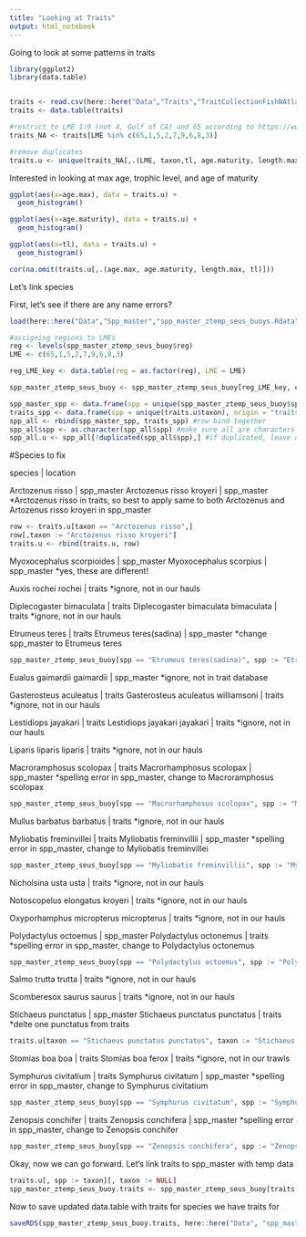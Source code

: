 ```yaml
---
title: "Looking at Traits"
output: html_notebook
---
```


Going to look at some patterns in traits
```r
library(ggplot2)
library(data.table)


traits <- read.csv(here::here("Data","Traits","TraitCollectionFishNAtlanticNEPacificContShelf.csv"))
traits <- data.table(traits)

#restrict to LME 1:9 (not 4, Gulf of CA) and 65 according to https://www.st.nmfs.noaa.gov/ecosystems/lme/
traits_NA <- traits[LME %in% c(65,1,5,2,7,9,6,8,3)]

#remove duplicates
traits.u <- unique(traits_NA[,.(LME, taxon,tl, age.maturity, length.max, age.max)])

```
Interested in looking at max age, trophic level, and age of maturity
```r
ggplot(aes(x=age.max), data = traits.u) +
  geom_histogram()

ggplot(aes(x=age.maturity), data = traits.u) +
  geom_histogram()

ggplot(aes(x=tl), data = traits.u) +
  geom_histogram()

cor(na.omit(traits.u[,.(age.max, age.maturity, length.max, tl)]))
``` 

Let's link species

First, let's see if there are any name errors?
```r
load(here::here("Data","Spp_master","spp_master_ztemp_seus_buoys.Rdata")) #load in observation data for arrivals and departures

#assigning regions to LMEs
reg <- levels(spp_master_ztemp_seus_buoy$reg)
LME <- c(65,1,5,2,7,9,6,8,3)

reg_LME_key <- data.table(reg = as.factor(reg), LME = LME)

spp_master_ztemp_seus_buoy <- spp_master_ztemp_seus_buoy[reg_LME_key, on = "reg"]

spp_master_spp <- data.frame(spp = unique(spp_master_ztemp_seus_buoy$spp), origin = "spp_master") #list of spp from spp_master df
traits_spp <- data.frame(spp = unique(traits.u$taxon), origin = "traits") #list of spp from traits df
spp_all <- rbind(spp_master_spp, traits_spp) #row bind together
spp_all$spp <- as.character(spp_all$spp) #make sure all are characters
spp_all.u <- spp_all[!duplicated(spp_all$spp),] #if duplicated, leave out, leaves only ones that were not duplicated

```

#Species to fix

species | location

Arctozenus risso | spp_master
Arctozenus risso kroyeri | spp_master
*Arctozenus risso in traits, so best to apply same to both Arctozenus and Artozenus risso kroyeri in spp_master
```r
row <- traits.u[taxon == "Arctozenus risso",]
row[,taxon := "Arctozenus risso kroyeri"]
traits.u <- rbind(traits.u, row)
```

Myoxocephalus scorpioides | spp_master
Myoxocephalus scorpius | spp_master
*yes, these are different!

Auxis rochei rochei | traits
*ignore, not in our hauls

Diplecogaster bimaculata | traits
Diplecogaster bimaculata bimaculata | traits
*ignore, not in our hauls

Etrumeus teres | traits
Etrumeus teres(sadina) | spp_master
*change spp_master to Etrumeus teres
```r
spp_master_ztemp_seus_buoy[spp == "Etrumeus teres(sadina)", spp := "Etrumeus teres"]

```

Eualus gaimardii gaimardii | spp_master
*ignore, not in trait database

Gasterosteus aculeatus | traits
Gasterosteus aculeatus williamsoni | traits
*ignore, not in our hauls

Lestidiops jayakari | traits
Lestidiops jayakari jayakari | traits
*ignore, not in our hauls

Liparis liparis liparis | traits
*ignore, not in our hauls

Macroramphosus scolopax | traits
Macrorhamphosus scolopax | spp_master
*spelling error in spp_master, change to Macroramphosus scolopax
```r
spp_master_ztemp_seus_buoy[spp == "Macrorhamphosus scolopax", spp := "Macroramphosus scolopax"]
```

Mullus barbatus barbatus | traits
*ignore, not in our hauls

Myliobatis freminvillei | traits
Myliobatis freminvillii | spp_master
*spelling error in spp_master, change to Myliobatis freminvillei
```r
spp_master_ztemp_seus_buoy[spp == "Myliobatis freminvillii", spp := "Myliobatis freminvillei"]
```


Nicholsina usta usta | traits
*ignore, not in our hauls

Notoscopelus elongatus kroyeri | traits
*ignore, not in our hauls

Oxyporhamphus micropterus micropterus | traits
*ignore, not in our hauls

Polydactylus octoemus | spp_master
Polydactylus octonemus | traits
*spelling error in spp_master, change to Polydactylus octonemus
```r
spp_master_ztemp_seus_buoy[spp == "Polydactylus octoemus", spp := "Polydactylus octonemus"]
```


Salmo trutta trutta | traits
*ignore, not in our hauls

Scomberesox saurus saurus | traits
*ignore, not in our hauls

Stichaeus punctatus | spp_master
Stichaeus punctatus punctatus | traits
*delte one punctatus from traits
```r
traits.u[taxon == "Stichaeus punctatus punctatus", taxon := "Stichaeus punctatus"]

```


Stomias boa boa | traits
Stomias boa ferox | traits
*ignore, not in our trawls

Symphurus civitatium | traits
Symphurus civitatum | spp_master
*spelling error in spp_master, change to Symphurus civitatium
```r
spp_master_ztemp_seus_buoy[spp == "Symphurus civitatum", spp := "Symphurus civitatium"]

```


Zenopsis conchifer | traits
Zenopsis conchifera | spp_master
*spelling error in spp_master, change to Zenopsis conchifer
```r
spp_master_ztemp_seus_buoy[spp == "Zenopsis conchifera", spp := "Zenopsis conchifer"]

```


Okay, now we can go forward. Let's link traits to spp_master with temp data

```r
traits.u[, spp := taxon][, taxon := NULL]
spp_master_ztemp_seus_buoy.traits <- spp_master_ztemp_seus_buoy[traits.u, nomatch = 0, on = c("spp","LME")]
```

Now to save updated data.table with traits for species we have traits for
```r
saveRDS(spp_master_ztemp_seus_buoy.traits, here::here("Data", "spp_master", "spp_master_ztemp_seus_buoy.traits.rds"))
```

